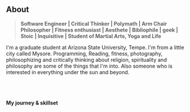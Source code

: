## About

> **Software Engineer | Critical Thinker | Polymath | Arm Chair Philosopher | Fitness enthusiast | Aesthete | Bibliophile | geek | Stoic | Inquisitive | Student of Martial Arts, Yoga and Life**

I'm a graduate student at Arizona State University, Tempe. I'm from a little city called Mysore. Programming, Reading, fitness, photography, philosophizing and critically thinking about religion, spirituality and philosophy are some of the things that I'm into.
Also someone who is interested in everything under the sun and beyond.



<br></br>

#### My journey & skillset

<div id="box-timeline">
    <div id="timeline" style="height: 220px;"></div>
</div>
<div id="box-skills">
    <span id="languages" style="float:left;"></span>
    <span id="skills" style="float:right;"></span>
</div>
